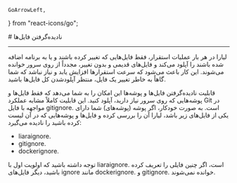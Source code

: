     GoArrowLeft,
} from "react-icons/go";

<Layout>
# نادیده‌گرفتن فایل‌ها

<hr className="mb-2" />
لیارا در هر بار عملیات استقرار، فقط فایل‌هایی که تغییر کرده باشند و یا به برنامه اضافه شده باشند را آپلود می‌کند و فایل‌های قدیمی و بدون تغییر، مجدداً از روی سرور خوانده می‌شوند. این کار باعث می‌شود که سرعت استقرارها افزایش یابد و نیاز نباشد که شما گاهاً به خاطر تغییر یک فایل، منتظر آپلودشدن کل فایل‌ها باشید.
<div className="h-4" />

قابلیت  نادیده‌گرفتن فایل‌ها و پوشه‌ها این امکان را به شما می‌دهد که فقط فایل‌ها و پوشه‌هایی که روی سرور نیاز دارید، آپلود کنید. این قابلیت کاملاً مشابه عملکرد Git در مواجهه با فایل <Important>gitignore.</Important> است.
به صورت خودکار، اگر پوشه‌ (پوشه‌های)  شما دارای یکی از فایل‌های زیر باشد، لیارا آن را بررسی کرده و فایل‌ها و پوشه‌هایی که در آن لیست کرده باشید را نادیده می‌گیرد:
<div className="h-4" />

<ul>
    <li>liaraignore.</li>
    <li>gitignore.</li>
    <li>dockerignore.</li>
</ul>
<div className="h-4" />

<Alert variant="warning">
<p>
توجه داشته باشید که اولویت اول با <Important>liaraignore.</Important> است، اگر چنین فایلی را تعریف کرده باشید، دیگر فایل‌های ignore مانند <Important>dockerignore.</Important> و <Important>gitignore.</Important> خوانده نمی‌شوند.
</p>
</Alert>

</Layout>